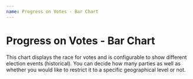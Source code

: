```yaml
---
name: Progress on Votes - Bar Chart
---
```



# Progress on Votes - Bar Chart

This chart displays the race for votes and is configurable to show different election events (historical). You can decide how many parties as well as whether you would like to restrict it to a specific geographical level or not.

<Playground>
    <BarChart width="600" height="220"/>
    <BarChartEmbed />
</Playground>
